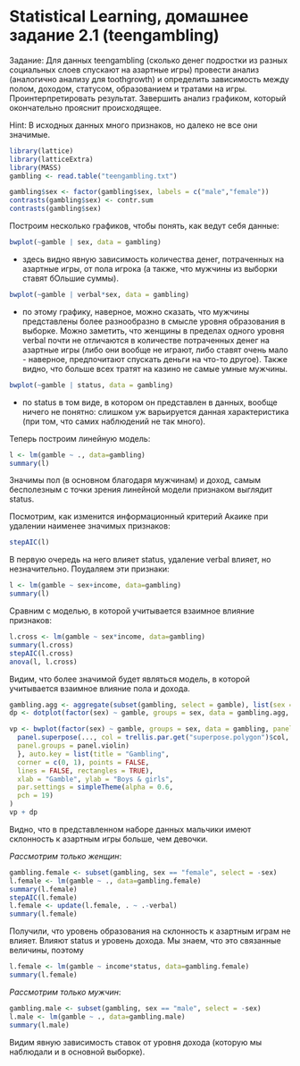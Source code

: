 Statistical Learning, домашнее задание 2.1 (teengambling)
========================================================
Задание: Для данных teengambling (сколько денег подростки из разных социальных слоев спускают на азартные игры) провести анализ (аналогично анализу для
toothgrowth) и определить зависимость между полом, доходом, статусом, образованием и тратами на игры. Проинтерпретировать результат. Завершить анализ графиком,
который окончательно прояснит происходящее.

Hint: В исходных данных много признаков, но далеко не все они значимые.

```r
library(lattice)
library(latticeExtra)
library(MASS)
gambling <- read.table("teengambling.txt")
```


```r
gambling$sex <- factor(gambling$sex, labels = c("male","female"))
contrasts(gambling$sex) <- contr.sum
contrasts(gambling$sex)
```
Построим несколько графиков, чтобы понять, как ведут себя данные:
```r
bwplot(~gamble | sex, data = gambling)
```
- здесь видно явную зависимость количества денег, потраченных на азартные игры, от пола игрока (а также, что мужчины из выборки ставят бОльшие суммы).

```r
bwplot(~gamble | verbal*sex, data = gambling)
```
- по этому графику, наверное, можно сказать, что мужчины представлены более разнообразно в смысле уровня образования в выборке. Можно заметить, что женщины в пределах одного уровня verbal почти не отличаются в количестве потраченных денег на азартные игры (либо они вообще не играют, либо ставят очень мало - наверное, предпочитают спускать деньги на что-то другое). Также видно, что больше всех тратят на казино не самые умные мужчины.  

```r
bwplot(~gamble | status, data = gambling)
```

- по status в том виде, в котором он представлен в данных, вообще ничего не понятно: слишком уж варьируется данная характеристика (при том, что самих наблюдений не так много).

Теперь построим линейную модель:
```r
l <- lm(gamble ~ ., data=gambling)
summary(l)
```
Значимы пол (в основном благодаря мужчинам) и доход, самым бесполезным с точки зрения линейной модели признаком выглядит status.

Посмотрим, как изменится информационный критерий Акаике при удалении наименее значимых признаков:
```r
stepAIC(l)
```
В первую очередь на него влияет status, удаление verbal влияет, но незначительно. Поудаляем эти признаки:
```r
l <- lm(gamble ~ sex+income, data=gambling)
summary(l)
```

Сравним с моделью, в которой учитывается взаимное влияние признаков:
```r
l.cross <- lm(gamble ~ sex*income, data=gambling)
summary(l.cross)
stepAIC(l.cross)
anova(l, l.cross)
```
Видим, что более значимой будет являться модель, в которой учитывается взаимное влияние пола и дохода.

```r
gambling.agg <- aggregate(subset(gambling, select = gamble), list(sex = gambling$sex, income = gambling$income), mean)
dp <- dotplot(factor(sex) ~ gamble, groups = sex, data = gambling.agg, auto.key = list(title = "Delivery", corner = c(0, 1)), type = "b", xlab = "mean(gambling length)", ylab = "Vitamin C dose", par.settings = simpleTheme(pch = 19))

vp <- bwplot(factor(sex) ~ gamble, groups = sex, data = gambling, panel = function(...) {
  panel.superpose(..., col = trellis.par.get("superpose.polygon")$col,
  panel.groups = panel.violin)
  }, auto.key = list(title = "Gambling",
  corner = c(0, 1), points = FALSE,
  lines = FALSE, rectangles = TRUE),
  xlab = "Gamble", ylab = "Boys & girls",
  par.settings = simpleTheme(alpha = 0.6,
  pch = 19)
)
vp + dp
```

Видно, что в представленном наборе данных мальчики имеют склонность к азартным игры больше, чем девочки.


*Рассмотрим только женщин*:
```r
gambling.female <- subset(gambling, sex == "female", select = -sex)
l.female <- lm(gamble ~ ., data=gambling.female)
summary(l.female)
stepAIC(l.female)
l.female <- update(l.female, . ~ .-verbal)
summary(l.female)
```
Получили, что уровень образования на склонность к азартным играм не влияет. Влияют status и уровень дохода. Мы знаем, что это связанные величины, поэтому
```r
l.female <- lm(gamble ~ income*status, data=gambling.female)
summary(l.female)
```


*Рассмотрим только мужчин*:
```r
gambling.male <- subset(gambling, sex == "male", select = -sex)
l.male <- lm(gamble ~ ., data=gambling.male)
summary(l.male)
```
Видим явную зависимость ставок от уровня дохода (которую мы наблюдали и в основной выборке).
